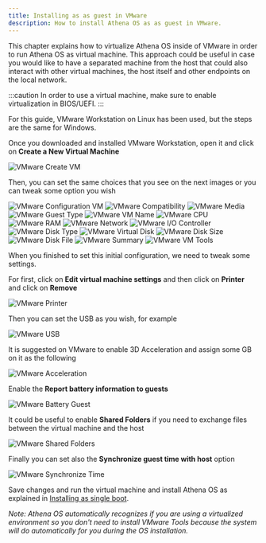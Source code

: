 ```yaml
---
title: Installing as as guest in VMware
description: How to install Athena OS as as guest in VMware.
---
```


This chapter explains how to virtualize Athena OS inside of VMware in order to run Athena OS as virtual machine. This approach could be useful in case you would like to have a separated machine from the host that could also interact with other virtual machines, the host itself and other endpoints on the local network.

:::caution
In order to use a virtual machine, make sure to enable virtualization in BIOS/UEFI.
:::

For this guide, VMware Workstation on Linux has been used, but the steps are the same for Windows.

Once you downloaded and installed VMware Workstation, open it and click on **Create a New Virtual Machine**

![VMware Create VM](@assets/vmware-create.png)

Then, you can set the same choices that you see on the next images or you can tweak some option you wish

![VMware Configuration VM](@assets/vmware-configuration.png)
![VMware Compatibility](@assets/vmware-compatibility.png)
![VMware Media](@assets/vmware-media.png)
![VMware Guest Type](@assets/vmware-guest-type.png)
![VMware VM Name](@assets/vmware-vmname.png)
![VMware CPU](@assets/vmware-cpu.png)
![VMware RAM](@assets/vmware-ram.png)
![VMware Network](@assets/vmware-network.png)
![VMware I/O Controller](@assets/vmware-io.png)
![VMware Disk Type](@assets/vmware-disk-type.png)
![VMware Virtual Disk](@assets/vmware-vdisk.png)
![VMware Disk Size](@assets/vmware-disk-size.png)
![VMware Disk File](@assets/vmware-disk-file.png)
![VMware Summary](@assets/vmware-summary.png)
![VMware VM Tools](@assets/vmware-tools.png)

When you finished to set this initial configuration, we need to tweak some settings.

For first, click on **Edit virtual machine settings** and then click on **Printer** and click on **Remove**

![VMware Printer](@assets/vmware-printer.png)

Then you can set the USB as you wish, for example

![VMware USB](@assets/vmware-usb.png)

It is suggested on VMware to enable 3D Acceleration and assign some GB on it as the following

![VMware Acceleration](@assets/vmware-accel.png)

Enable the **Report battery information to guests**

![VMware Battery Guest](@assets/vmware-battery.png)

It could be useful to enable **Shared Folders** if you need to exchange files between the virtual machine and the host

![VMware Shared Folders](@assets/vmware-shared.png)

Finally you can set also the **Synchronize guest time with host** option

![VMware Synchronize Time](@assets/vmware-timesync.png)

Save changes and run the virtual machine and install Athena OS as explained in [Installing as single boot](/en/installation/installing-single-boot/).

*Note: Athena OS automatically recognizes if you are using a virtualized environment so you don't need to install VMware Tools because the system will do automatically for you during the OS installation.*